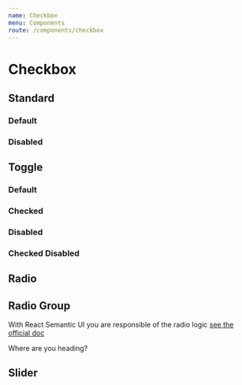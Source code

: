 ```yaml
---
name: Checkbox
menu: Components
route: /components/checkbox
---
```




# Checkbox

## Standard

### Default

<Playground>
    <Checkbox label="Milky Way" />
</Playground>

### Disabled

<Playground>
    <Checkbox disabled label="Supernova" />
</Playground>

## Toggle

### Default

<Playground>
    <Checkbox toggle />
</Playground>

### Checked

<Playground>
    <Checkbox checked toggle />
</Playground>

### Disabled

<Playground>
    <Checkbox disabled toggle />
</Playground>

### Checked Disabled

<Playground>
    <Checkbox checked disabled toggle />
</Playground>

## Radio

<Playground>
    <Checkbox radio label="Meteor Shower" />
</Playground>

## Radio Group

With React Semantic UI you are responsible of the radio logic [see the official doc](https://react.semantic-ui.com/modules/checkbox/#types-radio-group)

<Playground>
    <Form>
        <Form.Field>Where are you heading?</Form.Field>
        <Form.Field>
            <Checkbox radio label="Mars" name="checkboxRadioGroup" value="this" />
        </Form.Field>
        <Form.Field>
            <Checkbox radio label="Moon" name="checkboxRadioGroup" value="that" />
        </Form.Field>
    </Form>
</Playground>

## Slider

<Playground>
    <Checkbox slider />
</Playground>
